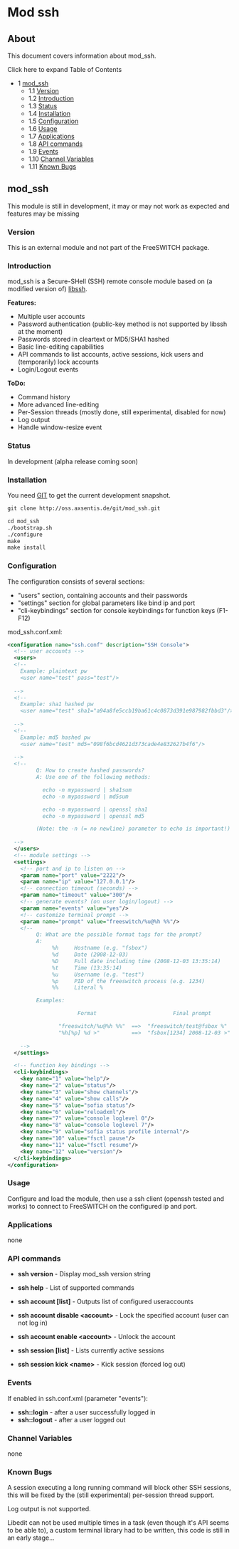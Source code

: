 
# Mod ssh 

 

## About

This document covers information about mod\_ssh.

Click here to expand Table of Contents

* 1 [mod\_ssh](#mod_ssh)  
   * 1.1 [Version](#version)  
   * 1.2 [Introduction](#introduction)  
   * 1.3 [Status](#status)  
   * 1.4 [Installation](#installation)  
   * 1.5 [Configuration](#configuration)  
   * 1.6 [Usage](#usage)  
   * 1.7 [Applications](#applications)  
   * 1.8 [API commands](#api-commands)  
   * 1.9 [Events](#events)  
   * 1.10 [Channel Variables](#channel-variables)  
   * 1.11 [Known Bugs](#known-bugs)

## mod_ssh

This module is still in development, it may or may not work as expected and features may be missing

### Version

This is an external module and not part of the FreeSWITCH package.

### Introduction

mod\_ssh is a Secure-SHell (SSH) remote console module based on (a modified version of) [libssh](http://0xbadc0de.be/wiki/).

  
**Features:**

* Multiple user accounts
* Password authentication (public-key method is not supported by libssh at the moment)
* Passwords stored in cleartext or MD5/SHA1 hashed
* Basic line-editing capabilities
* API commands to list accounts, active sessions, kick users and (temporarily) lock accounts
* Login/Logout events

**ToDo:**

* Command history
* More advanced line-editing
* Per-Session threads (mostly done, still experimental, disabled for now)
* Log output
* Handle window-resize event

### Status

In development (alpha release coming soon)

### Installation

You need [GIT](http://git.or.cz/) to get the current development snapshot.

```xml
git clone http://oss.axsentis.de/git/mod_ssh.git

cd mod_ssh
./bootstrap.sh
./configure
make
make install
```

### Configuration

The configuration consists of several sections:

* "users" section, containing accounts and their passwords
* "settings" section for global parameters like bind ip and port
* "cli-keybindings" section for console keybindings for function keys (F1-F12)

mod\_ssh.conf.xml:

```xml
<configuration name="ssh.conf" description="SSH Console">
  <!-- user accounts -->
  <users>
  <!--
    Example: plaintext pw
    <user name="test" pass="test"/>
    
  -->
  <!--
    Example: sha1 hashed pw
    <user name="test" sha1="a94a8fe5ccb19ba61c4c0873d391e987982fbbd3"/>
    
  -->
  <!--
    Example: md5 hashed pw
    <user name="test" md5="098f6bcd4621d373cade4e832627b4f6"/>
    
  -->
  <!--
         Q: How to create hashed passwords?
         A: Use one of the following methods:

           echo -n mypassword | sha1sum
           echo -n mypassword | md5sum

           echo -n mypassword | openssl sha1
           echo -n mypassword | openssl md5

         (Note: the -n (= no newline) parameter to echo is important!)
    
  -->
  </users>
  <!-- module settings -->
  <settings>
    <!-- port and ip to listen on -->
    <param name="port" value="2222"/>
    <param name="ip" value="127.0.0.1"/>
    <!-- connection timeout (seconds) -->
    <param name="timeout" value="300"/>
    <!-- generate events? (on user login/logout) -->
    <param name="events" value="yes"/>
    <!-- customize terminal prompt -->
    <param name="prompt" value="freeswitch/%u@%h %%"/>
    <!--
         Q: What are the possible format tags for the prompt?
         A:
              %h     Hostname (e.g. "fsbox")
              %d     Date (2008-12-03)
              %D     Full date including time (2008-12-03 13:35:14)
              %t     Time (13:35:14)
              %u     Username (e.g. "test")
              %p     PID of the freeswitch process (e.g. 1234)
              %%     Literal %

         Examples:

                      Format                        Final prompt

                "freeswitch/%u@%h %%"  ==>  "freeswitch/test@fsbox %"
                "%h[%p] %d >"          ==>  "fsbox[1234] 2008-12-03 >"
    
    -->
  </settings>

  <!-- function key bindings -->
  <cli-keybindings>
    <key name="1" value="help"/>
    <key name="2" value="status"/>
    <key name="3" value="show channels"/>
    <key name="4" value="show calls"/>
    <key name="5" value="sofia status"/>
    <key name="6" value="reloadxml"/>
    <key name="7" value="console loglevel 0"/>
    <key name="8" value="console loglevel 7"/>
    <key name="9" value="sofia status profile internal"/>
    <key name="10" value="fsctl pause"/>
    <key name="11" value="fsctl resume"/>
    <key name="12" value="version"/>
  </cli-keybindings>
</configuration>
```

### Usage

Configure and load the module, then use a ssh client (openssh tested and works) to connect to FreeSWITCH on the configured ip and port.

### Applications

none

### API commands

* **ssh version** \- Display mod\_ssh version string
* **ssh help** \- List of supported commands

* **ssh account \[list\]** \- Outputs list of configured useraccounts
* **ssh account disable \<account>** \- Lock the specified account (user can not log in)
* **ssh account enable \<account>** \- Unlock the account

* **ssh session \[list\]** \- Lists currently active sessions
* **ssh session kick \<name>** \- Kick session (forced log out)

### Events

If enabled in ssh.conf.xml (parameter "events"):

* **ssh::login** \- after a user successfully logged in
* **ssh::logout** \- after a user logged out

### Channel Variables

none

### Known Bugs

A session executing a long running command will block other SSH sessions, this will be fixed by the (still experimental) per-session thread support.

Log output is not supported.

Libedit can not be used multiple times in a task (even though it's API seems to be able to), a custom terminal library had to be written, this code is still in an early stage...


